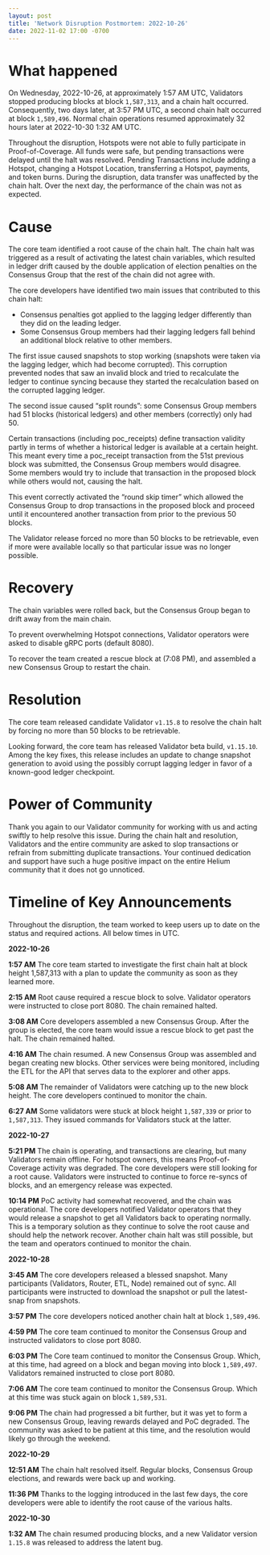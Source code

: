 ```yaml
---
layout: post
title: 'Network Disruption Postmortem: 2022-10-26'
date: 2022-11-02 17:00 -0700
---
```


# What happened

On Wednesday, 2022-10-26, at approximately 1:57 AM UTC, Validators stopped producing blocks at block
`1,587,313`, and a chain halt occurred. Consequently, two days later, at 3:57 PM UTC, a second chain
halt occurred at block `1,589,496`. Normal chain operations resumed approximately 32 hours later at
2022-10-30 1:32 AM UTC.

Throughout the disruption, Hotspots were not able to fully participate in Proof-of-Coverage. All
funds were safe, but pending transactions were delayed until the halt was resolved. Pending
Transactions include adding a Hotspot, changing a Hotspot Location, transferring a Hotspot,
payments, and token burns. During the disruption, data transfer was unaffected by the chain halt.
Over the next day, the performance of the chain was not as expected.

# Cause

The core team identified a root cause of the chain halt. The chain halt was triggered as a result of
activating the latest chain variables, which resulted in ledger drift caused by the double
application of election penalties on the Consensus Group that the rest of the chain did not agree
with.

The core developers have identified two main issues that contributed to this chain halt:

- Consensus penalties got applied to the lagging ledger differently than they did on the leading
  ledger.
- Some Consensus Group members had their lagging ledgers fall behind an additional block relative to
  other members.

The first issue caused snapshots to stop working (snapshots were taken via the lagging ledger, which
had become corrupted). This corruption prevented nodes that saw an invalid block and tried to
recalculate the ledger to continue syncing because they started the recalculation based on the
corrupted lagging ledger.

The second issue caused “split rounds”: some Consensus Group members had 51 blocks (historical
ledgers) and other members (correctly) only had 50.

Certain transactions (including poc_receipts) define transaction validity partly in terms of whether
a historical ledger is available at a certain height. This meant every time a poc_receipt
transaction from the 51st previous block was submitted, the Consensus Group members would disagree.
Some members would try to include that transaction in the proposed block while others would not,
causing the halt.

This event correctly activated the “round skip timer” which allowed the Consensus Group to drop
transactions in the proposed block and proceed until it encountered another transaction from prior
to the previous 50 blocks.

The Validator release forced no more than 50 blocks to be retrievable, even if more were available
locally so that particular issue was no longer possible.

# Recovery

The chain variables were rolled back, but the Consensus Group began to drift away from the main
chain.

To prevent overwhelming Hotspot connections, Validator operators were asked to disable gRPC ports
(default 8080).

To recover the team created a rescue block at (7:08 PM), and assembled a new Consensus Group to
restart the chain.

# Resolution

The core team released candidate Validator `v1.15.8` to resolve the chain halt by forcing no more
than 50 blocks to be retrievable.

Looking forward, the core team has released Validator beta build, `v1.15.10`. Among the key fixes,
this release includes an update to change snapshot generation to avoid using the possibly corrupt
lagging ledger in favor of a known-good ledger checkpoint.

# Power of Community

Thank you again to our Validator community for working with us and acting swiftly to help resolve
this issue. During the chain halt and resolution, Validators and the entire community are asked to
slop transactions or refrain from submitting duplicate transactions. Your continued dedication and
support have such a huge positive impact on the entire Helium community that it does not go
unnoticed.

# Timeline of Key Announcements

Throughout the disruption, the team worked to keep users up to date on the status and required
actions. All below times in UTC.

**2022-10-26**

**1:57 AM** The core team started to investigate the first chain halt at block height 1,587,313 with
a plan to update the community as soon as they learned more.

**2:15 AM** Root cause required a rescue block to solve. Validator operators were instructed to
close port 8080. The chain remained halted.

**3:08 AM** Core developers assembled a new Consensus Group. After the group is elected, the core
team would issue a rescue block to get past the halt. The chain remained halted.

**4:16 AM** The chain resumed. A new Consensus Group was assembled and began creating new blocks.
Other services were being monitored, including the ETL for the API that serves data to the explorer
and other apps.

**5:08 AM** The remainder of Validators were catching up to the new block height. The core
developers continued to monitor the chain.

**6:27 AM** Some validators were stuck at block height `1,587,339` or prior to `1,587,313`. They
issued commands for Validators stuck at the latter.

**2022-10-27**

**5:21 PM** The chain is operating, and transactions are clearing, but many Validators remain
offline. For hotspot owners, this means Proof-of-Coverage activity was degraded. The core developers
were still looking for a root cause. Validators were instructed to continue to force re-syncs of
blocks, and an emergency release was expected.

**10:14 PM** PoC activity had somewhat recovered, and the chain was operational. The core developers
notified Validator operators that they would release a snapshot to get all Validators back to
operating normally. This is a temporary solution as they continue to solve the root cause and should
help the network recover. Another chain halt was still possible, but the team and operators
continued to monitor the chain.

**2022-10-28**

**3:45 AM** The core developers released a blessed snapshot. Many participants (Validators, Router,
ETL, Node) remained out of sync. All participants were instructed to download the snapshot or pull
the latest-snap from snapshots.

**3:57 PM** The core developers noticed another chain halt at block `1,589,496`.

**4:59 PM** The core team continued to monitor the Consensus Group and instructed validators to
close port 8080.

**6:03 PM** The Core team continued to monitor the Consensus Group. Which, at this time, had agreed
on a block and began moving into block `1,589,497`. Validators remained instructed to close
port 8080.

**7:06 AM** The core team continued to monitor the Consensus Group. Which at this time was stuck
again on block `1,589,531`.

**9:06 PM** The chain had progressed a bit further, but it was yet to form a new Consensus Group,
leaving rewards delayed and PoC degraded. The community was asked to be patient at this time, and
the resolution would likely go through the weekend.

**2022-10-29**

**12:51 AM** The chain halt resolved itself. Regular blocks, Consensus Group elections, and rewards
were back up and working.

**11:36 PM** Thanks to the logging introduced in the last few days, the core developers were able to
identify the root cause of the various halts.

**2022-10-30**

**1:32 AM** The chain resumed producing blocks, and a new Validator version `1.15.8` was released to
address the latent bug.
